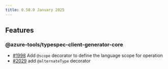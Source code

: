 ```yaml
---
title: 0.50.0 January 2025
---
```



<LinkCard
  title="TypeSpec Core 0.64"
  description="See changes to the TypeSpec language and core libraries"
  href="https://typespec.io/docs/release-notes/release-2025-01-15"
/>

## Features

### @azure-tools/typespec-client-generator-core

- [#1998](https://github.com/Azure/typespec-azure/pull/1998) Add `@scope` decorator to define the language scope for operation
- [#2029](https://github.com/Azure/typespec-azure/pull/2029) add `@alternateType` decorator
